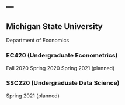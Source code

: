 ---
---

## Michigan State University
Department of Economics

### EC420 (Undergraduate Econometrics)
Fall 2020
Spring 2020
Spring 2021 (planned)

### SSC220 (Undergraduate Data Science)
Spring 2021 (planned)

